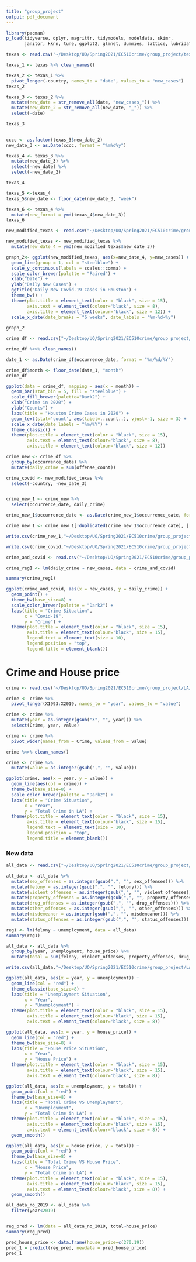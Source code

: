 ```yaml
---
title: "group_project"
output: pdf_document
---
```


```r
library(pacman)
p_load(tidyverse, dplyr, magrittr, tidymodels, modeldata, skimr, 
       janitor, kknn, tune, ggplot2, glmnet, dummies, lattice, lubridate)
```

```r
texas <- read.csv("~/Desktop/UO/Spring2021/EC510crime/group_project/texas.csv")
```

```r
texas_1 <- texas %>% clean_names()
```

```r
texas_2 <- texas_1 %>% 
  pivot_longer(-country, names_to = "date", values_to = "new_cases")
texas_2
```

```r
texas_3 <- texas_2 %>%
  mutate(new_date = str_remove_all(date, "new_cases_")) %>%
  mutate(new_date_2 = str_remove_all(new_date, "_")) %>%
  select(-date)

texas_3
  
```

```r
cccc <- as.factor(texas_3$new_date_2)
new_date_3 <- as.Date(cccc, format = "%m%d%y")
```

```r
texas_4 <- texas_3 %>%
  mutate(new_date_3) %>%
  select(-new_date) %>%
  select(-new_date_2)

texas_4
```


```r
texas_5 <-texas_4
texas_5$new_date <- floor_date(new_date_3, "week")
```

```r
texas_6 <- texas_4 %>%
  mutate(new_format = ymd(texas_4$new_date_3))
texas_6
```



```r
new_modified_texas <- read.csv("~/Desktop/UO/Spring2021/EC510crime/group_project/new_modified.csv")
```


```r
new_modified_texas <- new_modified_texas %>%
  mutate(new_date_4 = ymd(new_modified_texas$new_date_3))
```





```r
graph_2<- ggplot(new_modified_texas, aes(x=new_date_4, y=new_cases)) + 
  geom_line(group = 1, col = "steelblue") +
  scale_y_continuous(labels = scales::comma) +
  scale_color_brewer(palette = "Paired") + 
  xlab("Date") + 
  ylab("Daily New Cases") +
  ggtitle("Daily New Covid-19 Cases in Houston") + 
  theme_bw() +
  theme(plot.title = element_text(color = "black", size = 15),
        axis.text = element_text(colour='black', size = 8),
        axis.title = element_text(colour='black', size = 12)) + 
  scale_x_date(date_breaks = "6 weeks", date_labels = "%m-%d-%y")
  
graph_2
```


```r
crime_df <- read.csv("~/Desktop/UO/Spring2021/EC510crime/group_project/crime.csv")
```

```r
crime_df %<>% clean_names()
```


```r
date_1 <- as.Date(crime_df$occurrence_date, format = "%m/%d/%Y") 
```

```r
crime_df$month <- floor_date(date_1, "month")
crime_df
```

```r
ggplot(data = crime_df, mapping = aes(x = month)) + 
  geom_bar(stat_bin = 5, fill = "steelblue") + 
  scale_fill_brewer(palette="Dark2") +
  xlab("Crime in 2020") + 
  ylab("Counts") + 
  labs(title = "Houston Crime Cases in 2020") + 
  geom_text(stat='count', aes(label=..count..), vjust=-1, size = 3) + 
  scale_x_date(date_labels = "%m/%Y") +
  theme_classic() +
  theme(plot.title = element_text(color = "black", size = 15),
        axis.text = element_text(colour='black', size = 8),
        axis.title = element_text(colour='black', size = 12))
```

```r
crime_new <- crime_df %>%
  group_by(occurrence_date) %>%
  mutate(daily_crime = sum(offense_count))
```


```r
crime_covid <- new_modified_texas %>%
  select(-country, -new_date_3)


crime_new_1 <- crime_new %>%
  select(occurrence_date, daily_crime)

crime_new_1$occurrence_date <- as.Date(crime_new_1$occurrence_date, format = "%m/%d/%Y") 
```


```r
crime_new_1 <- crime_new_1[!duplicated(crime_new_1$occurrence_date), ]
```



```r
write.csv(crime_new_1,"~/Desktop/UO/Spring2021/EC510crime/group_project/texas/crime_new_1.csv", row.names = FALSE)

```

```r
write.csv(crime_covid,"~/Desktop/UO/Spring2021/EC510crime/group_project/texas/crime_covid.csv", row.names = FALSE)
```


```r
crime_and_covid <- read.csv("~/Desktop/UO/Spring2021/EC510crime/group_project/texas/crime_and_covid.csv")
```

```r
crime_reg1 <- lm(daily_crime ~ new_cases, data = crime_and_covid)

summary(crime_reg1)
```


```r
ggplot(crime_and_covid, aes(x = new_cases, y = daily_crime)) +
  geom_point() +
  theme_bw(base_size=8) +
  scale_color_brewer(palette = "Dark2") +
  labs(title = "Crime Situation",
       x = "Covid-19", 
       y = "Crime") +
  theme(plot.title = element_text(color = "black", size = 15),
        axis.title = element_text(colour='black', size = 15),
        legend.text = element_text(size = 10),
        legend.position = "top",
        legend.title = element_blank())
```




# Crime and House price


```r
crime <- read.csv("~/Desktop/UO/Spring2021/EC510crime/group_project/LA/crime.csv")
```


```r
crime <- crime %>% 
  pivot_longer(X1993:X2019, names_to = "year", values_to = "value")
```

```r
crime <- crime %>% 
  mutate(year = as.integer(gsub("X", "", year))) %>%
  select(Crime, year, value)
```


```r
crime <- crime %>%
  pivot_wider(names_from = Crime, values_from = value)

```


```r
crime %<>% clean_names()
```


```r
crime <- crime %>%
  mutate(value = as.integer(gsub(",", "", value)))
```


```r
ggplot(crime, aes(x = year, y = value)) +
  geom_line(aes(col = crime)) +
  theme_bw(base_size=8) +
  scale_color_brewer(palette = "Dark2") +
  labs(title = "Crime Situation",
       x = "Year", 
       y = "Total Crime in LA") +
  theme(plot.title = element_text(color = "black", size = 15),
        axis.title = element_text(colour='black', size = 15),
        legend.text = element_text(size = 10),
        legend.position = "top",
        legend.title = element_blank())
```



### New data


```r
all_data <- read.csv("~/Desktop/UO/Spring2021/EC510crime/group_project/LA/new_crime_all.csv")
```

```r
all_data <- all_data %>% 
  mutate(sex_offenses = as.integer(gsub(",", "", sex_offenses))) %>%
  mutate(felony = as.integer(gsub(",", "", felony))) %>%
  mutate(violent_offenses = as.integer(gsub(",", "", violent_offenses))) %>%
  mutate(property_offenses = as.integer(gsub(",", "", property_offenses))) %>%
  mutate(drug_offenses = as.integer(gsub(",", "", drug_offenses))) %>%
  mutate(other_offenses = as.integer(gsub(",", "", other_offenses))) %>%
  mutate(misdemeanor = as.integer(gsub(",", "", misdemeanor))) %>%
  mutate(status_offenses = as.integer(gsub(",", "", status_offenses))) 
```

```r
reg1 <- lm(felony ~ unemployment, data = all_data)
summary(reg1)
```


```r
all_data <- all_data %>%
  group_by(year, unemployment, house_price) %>%
  mutate(total = sum(felony, violent_offenses, property_offenses, drug_offenses, sex_offenses, other_offenses, misdemeanor, status_offenses))
```

```r
write.csv(all_data,"~/Desktop/UO/Spring2021/EC510crime/group_project/LA/new_crime_all_cleaned.csv", row.names = FALSE)
```


```r
ggplot(all_data, aes(x = year, y = unemployment)) +
  geom_line(col = "red") +
  theme_classic(base_size=8) +
  labs(title = "Unemployment Situation",
       x = "Year", 
       y = "Unemployment") +
  theme(plot.title = element_text(color = "black", size = 15),
        axis.title = element_text(colour='black', size = 15),
        axis.text = element_text(colour='black', size = 8))
```


```r
ggplot(all_data, aes(x = year, y = house_price)) +
  geom_line(col = "red") +
  theme_bw(base_size=8) +
  labs(title = "House Price Situation",
       x = "Year", 
       y = "House Price") +
  theme(plot.title = element_text(color = "black", size = 15),
        axis.title = element_text(colour='black', size = 15),
        axis.text = element_text(colour='black', size = 8))
```





```r
ggplot(all_data, aes(x = unemployment, y = total)) +
  geom_point(col = "red") +
  theme_bw(base_size=8) +
  labs(title = "Total Crime VS Unemplayment",
       x = "Unemployment", 
       y = "Total Crime in LA") +
  theme(plot.title = element_text(color = "black", size = 15),
        axis.title = element_text(colour='black', size = 15),
        axis.text = element_text(colour='black', size = 8)) +
  geom_smooth()
```



```r
ggplot(all_data, aes(x = house_price, y = total)) +
  geom_point(col = "red") +
  theme_bw(base_size=8) +
  labs(title = "Total Crime VS House Price",
       x = "House Price", 
       y = "Total Crime in LA") +
  theme(plot.title = element_text(color = "black", size = 15),
        axis.title = element_text(colour='black', size = 15),
        axis.text = element_text(colour='black', size = 8)) +
  geom_smooth()
```


```r
all_data_no_2019 <- all_data %>%
  filter(year<2019)


reg_pred <- lm(data = all_data_no_2019, total~house_price)
summary(reg_pred)
```

```r
pred_house_price <- data.frame(house_price=c(270.19))
pred_1 = predict(reg_pred, newdata = pred_house_price)
pred_1
```


